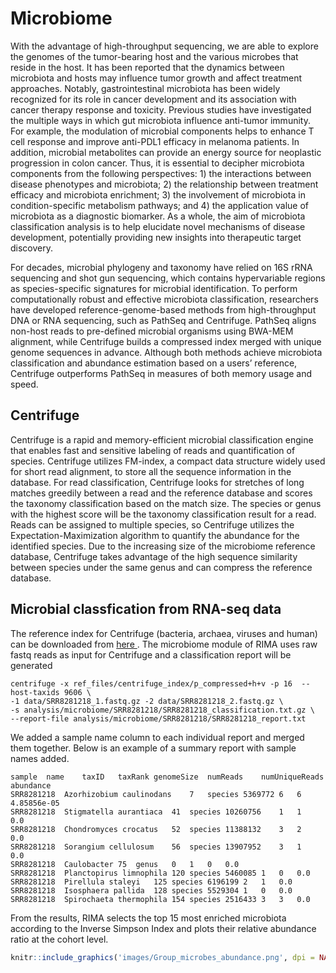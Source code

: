# Microbiome {#microbiome}

With the advantage of high-throughput sequencing, we are able to explore the genomes of the tumor-bearing host and the various microbes that reside in the host. It has been reported that the dynamics between microbiota and hosts may influence tumor growth and affect treatment approaches. Notably, gastrointestinal microbiota has been widely recognized for its role in cancer development and its association with cancer therapy response and toxicity. Previous studies have investigated the multiple ways in which gut microbiota influence anti-tumor immunity. For example, the modulation of microbial components helps to enhance T cell response and improve anti-PDL1 efficacy in melanoma patients. In addition, microbial metabolites can provide an energy source for neoplastic progression in colon cancer. Thus, it is essential to decipher microbiota components from the following perspectives: 1) the interactions between disease phenotypes and microbiota; 2) the relationship between treatment efficacy and microbiota enrichment; 3) the involvement of microbiota in condition-specific metabolism pathways; and 4) the application value of microbiota as a diagnostic biomarker.  As a whole, the aim of microbiota classification analysis is to help elucidate novel mechanisms of disease development, potentially providing new insights into therapeutic target discovery.

For decades, microbial phylogeny and taxonomy have relied on 16S rRNA sequencing and shot gun sequencing, which contains hypervariable regions as species-specific signatures for microbial identification. To perform computationally robust and effective microbiota classification, researchers have developed reference-genome-based methods from high-throughput DNA or RNA sequencing, such as PathSeq and Centrifuge. PathSeq aligns non-host reads to pre-defined microbial organisms using BWA-MEM alignment, while Centrifuge builds a compressed index merged with unique genome sequences in advance. Although both methods achieve microbiota classification and abundance estimation based on a users’ reference, Centrifuge outperforms PathSeq in measures of both memory usage and speed. 


## Centrifuge
Centrifuge is a rapid and memory-efficient microbial classification engine that enables fast and sensitive labeling of reads and quantification of species. Centrifuge utilizes FM-index, a compact data structure widely used for short read alignment, to store all the sequence information in the database. For read classification, Centrifuge looks for stretches of long matches greedily between a read and the reference database and scores the taxonomy classification based on the match size. The species or genus with the highest score will be the taxonomy classification result for a read. Reads can be assigned to multiple species, so Centrifuge utilizes the Expectation-Maximization algorithm to quantify the abundance for the identified species. Due to the increasing size of the microbiome reference database, Centrifuge takes advantage of the high sequence similarity between species under the same genus and can compress the reference database.

## Microbial classfication from RNA-seq data
The reference index for Centrifuge (bacteria, archaea, viruses and human) can be downloaded from <a href= "https://ccb.jhu.edu/software/centrifuge/manual.shtml#nt-database"> here </a>. The microbiome module of RIMA uses raw fastq reads as input for Centrifuge and a classification report will be generated

```
centrifuge -x ref_files/centrifuge_index/p_compressed+h+v -p 16  --host-taxids 9606 \
-1 data/SRR8281218_1.fastq.gz -2 data/SRR8281218_2.fastq.gz \
-s analysis/microbiome/SRR8281218/SRR8281218_classification.txt.gz \
--report-file analysis/microbiome/SRR8281218/SRR8281218_report.txt 
```
We added a sample name column to each individual report and merged them together. Below is an example of a summary report with sample names added.

```
sample	name	taxID	taxRank	genomeSize	numReads	numUniqueReads	abundance
SRR8281218	Azorhizobium caulinodans	7	species	5369772	6	6	4.85856e-05
SRR8281218	Stigmatella aurantiaca	41	species	10260756	1	1	0.0
SRR8281218	Chondromyces crocatus	52	species	11388132	3	2	0.0
SRR8281218	Sorangium cellulosum	56	species	13907952	3	1	0.0
SRR8281218	Caulobacter	75	genus	0	1	0	0.0
SRR8281218	Planctopirus limnophila	120	species	5460085	1	0	0.0
SRR8281218	Pirellula staleyi	125	species	6196199	2	1	0.0
SRR8281218	Isosphaera pallida	128	species	5529304	1	0	0.0
SRR8281218	Spirochaeta thermophila	154	species	2516433	3	3	0.0

```
From the results, RIMA selects the top 15 most enriched microbiota according to the Inverse Simpson Index and plots their relative abundance ratio at the cohort level.

```r
knitr::include_graphics('images/Group_microbes_abundance.png', dpi = NA)
```

